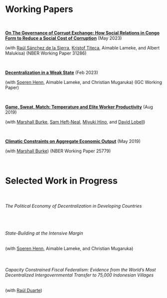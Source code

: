   &nbsp;

  &nbsp;

  &nbsp;


# Working Papers

  &nbsp;

  [**On The Governance of Corrupt Exchange: How Social Relations in Congo Form to Reduce a Social Cost of Corruption**](files/police2.pdf) (May 2023)
  
<!--  Revision requested at _Quarterly Journal of Economics_ -->
  
  (with [Raúl Sánchez de la Sierra](https://raulsanchezdelasierra.com), [Kristof Titeca](https://kristoftiteca.be), Aimable Lameke, and Albert Malukisa) (NBER Working Paper 31286)
  
  &nbsp; 
  
  [**Decentralization in a Weak State**](https://www.theigc.org/sites/default/files/2023-04/Henn%20et%20al%20Working%20paper%20February%202023.pdf) (Feb 2023)
  
<!--    Revision requested at _World Development_ -->

(with [Soeren Henn](http://soerenhenn.com), Aimable Lameke, and Christian Mugaruka) (IGC Working Paper)
  
  &nbsp; 

  [**Game, Sweat, Match: Temperature and Elite Worker Productivity**](files/tennis.pdf) (Aug 2019)

<!--    Revision requested at _Nature Climate Change_ -->

(with [Marshall Burke](https://web.stanford.edu/~mburke/), [Sam Heft-Neal](http://stanford.edu/~samhn/), [Miyuki Hino](https://www.miyukihino.com/), and [David Lobell](https://lobell-lab.stanford.edu/))

  &nbsp; 
  
  [**Climatic Constraints on Aggregate Economic Output**](files/BurkeTanutama2019climatic.pdf) (May 2019)
  
<!--  Revision requested at _American Economic Review: Insights_ -->

  (with [Marshall Burke](https://web.stanford.edu/~mburke/)) (NBER Working Paper 25779)
 
  &nbsp; 
  

# Selected Work in Progress

  &nbsp;

###### The Political Economy of Decentralization in Developing Countries

  &nbsp; 
  
###### State-Building at the Intensive Margin

(with [Soeren Henn](http://soerenhenn.com), Aimable Lameke, and Christian Mugaruka)

  &nbsp; 
  
###### Capacity Constrained Fiscal Federalism: Evidence from the World's Most Decentralized Intergovernmental Transfer to 75,000 Indonesian Villages

(with [Raúl Duarte](https://scholar.harvard.edu/rduarte/home#))

  &nbsp; 
  

